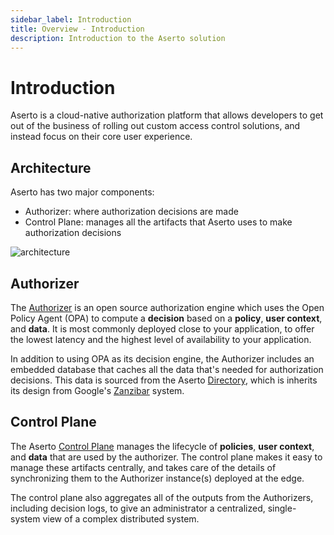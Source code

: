 ```yaml
---
sidebar_label: Introduction
title: Overview - Introduction
description: Introduction to the Aserto solution
---
```


# Introduction

Aserto is a cloud-native authorization platform that allows developers to get out of the business of 
rolling out custom access control solutions, and instead focus on their core user experience.  

## Architecture

Aserto has two major components:
* Authorizer: where authorization decisions are made
* Control Plane: manages all the artifacts that Aserto uses to make authorization decisions

![architecture](/architecture.png)

## Authorizer

The [Authorizer](/docs/overview/authorizer) is an open source authorization engine which uses the 
Open Policy Agent (OPA) to compute a **decision** based on a **policy**, **user context**, and **data**. 
It is most commonly deployed close to your application, to offer the lowest latency and the 
highest level of availability to your application.

In addition to using OPA as its decision engine, the Authorizer includes an embedded database that 
caches all the data that's needed for authorization decisions. This data is sourced from the Aserto 
[Directory](/docs/overview/directory), which is inherits its design from Google's 
[Zanzibar](https://research.google/pubs/pub48190/) system. 

## Control Plane

The Aserto [Control Plane](/docs/overview/control-plane) manages the lifecycle of **policies**, 
**user context**, and **data** that are used by the authorizer. The control plane makes it easy to 
manage these artifacts centrally, and takes care of the details of synchronizing them to the 
Authorizer instance(s) deployed at the edge.

The control plane also aggregates all of the outputs from the Authorizers, including decision logs, 
to give an administrator a centralized, single-system view of a complex distributed system.
